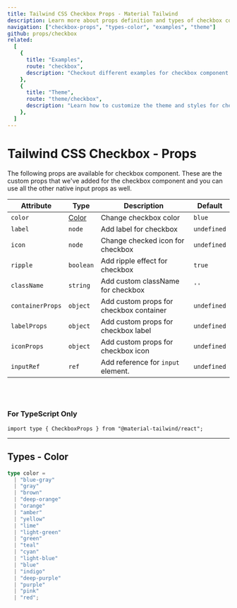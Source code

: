 ```yaml
---
title: Tailwind CSS Checkbox Props - Material Tailwind
description: Learn more about props definition and types of checkbox component.
navigation: ["checkbox-props", "types-color", "examples", "theme"]
github: props/checkbox
related:
  [
    {
      title: "Examples",
      route: "checkbox",
      description: "Checkout different examples for checkbox component.",
    },
    {
      title: "Theme",
      route: "theme/checkbox",
      description: "Learn how to customize the theme and styles for checkbox component.",
    },
  ]
---
```


# Tailwind CSS Checkbox - Props

<span id="checkbox-props" className="scroll-mt-48" />
The following props are available for checkbox component. These are the custom props
that we've added for the checkbox component and you can use all the other
native input props as well.

| Attribute        | Type                  | Description                                   | Default                |
| ---------------- | --------------------- | --------------------------------------------- | ---------------------- |
| `color`          | [Color](#types-color) | Change checkbox color                         | <Code>blue</Code>      |
| `label`          | <Code>node</Code>     | Add label for checkbox                        | <Code>undefined</Code> |
| `icon`           | <Code>node</Code>     | Change checked icon for checkbox              | <Code>undefined</Code> |
| `ripple`         | <Code>boolean</Code>  | Add ripple effect for checkbox                | <Code>true</Code>      |
| `className`      | <Code>string</Code>   | Add custom className for checkbox             | `''`                   |
| `containerProps` | <Code>object</Code>   | Add custom props for checkbox container       | <Code>undefined</Code> |
| `labelProps`     | <Code>object</Code>   | Add custom props for checkbox label           | <Code>undefined</Code> |
| `iconProps`      | <Code>object</Code>   | Add custom props for checkbox icon            | <Code>undefined</Code> |
| `inputRef`       | <Code>ref</Code>      | Add reference for <Code>input</Code> element. | <Code>undefined</Code> |

<br />
<br />

### For TypeScript Only

```tsx
import type { CheckboxProps } from "@material-tailwind/react";
```

---

## Types - Color

<span id="types-color" className="scroll-mt-48" />

```ts
type color =
  | "blue-gray"
  | "gray"
  | "brown"
  | "deep-orange"
  | "orange"
  | "amber"
  | "yellow"
  | "lime"
  | "light-green"
  | "green"
  | "teal"
  | "cyan"
  | "light-blue"
  | "blue"
  | "indigo"
  | "deep-purple"
  | "purple"
  | "pink"
  | "red";
```

<span id="examples" className="scroll-mt-48" />
<span id="theme" className="scroll-mt-48" />
